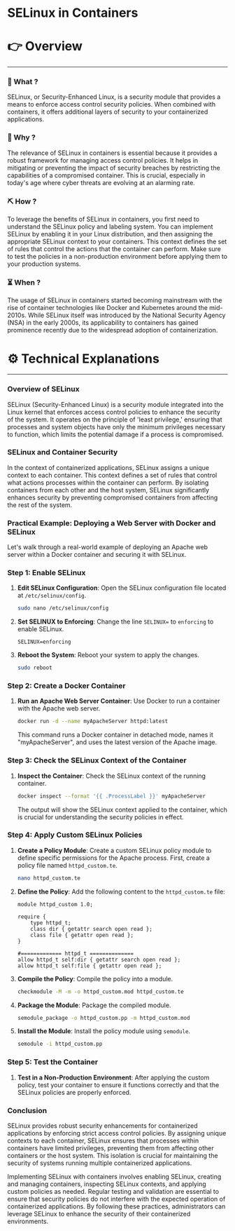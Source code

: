 # SELinux in Containers


# 👉 Overview

---

### 👀 What ?

SELinux, or Security-Enhanced Linux, is a security module that provides a means to enforce access control security policies. When combined with containers, it offers additional layers of security to your containerized applications.


### 🧐 Why ?

The relevance of SELinux in containers is essential because it provides a robust framework for managing access control policies. It helps in mitigating or preventing the impact of security breaches by restricting the capabilities of a compromised container. This is crucial, especially in today's age where cyber threats are evolving at an alarming rate.


### ⛏️ How ?

To leverage the benefits of SELinux in containers, you first need to understand the SELinux policy and labeling system. You can implement SELinux by enabling it in your Linux distribution, and then assigning the appropriate SELinux context to your containers. This context defines the set of rules that control the actions that the container can perform. Make sure to test the policies in a non-production environment before applying them to your production systems.


### ⏳ When ?

The usage of SELinux in containers started becoming mainstream with the rise of container technologies like Docker and Kubernetes around the mid-2010s. While SELinux itself was introduced by the National Security Agency (NSA) in the early 2000s, its applicability to containers has gained prominence recently due to the widespread adoption of containerization.


# ⚙️ Technical Explanations

---

### Overview of SELinux

SELinux (Security-Enhanced Linux) is a security module integrated into the Linux kernel that enforces access control policies to enhance the security of the system. It operates on the principle of 'least privilege,' ensuring that processes and system objects have only the minimum privileges necessary to function, which limits the potential damage if a process is compromised.

### SELinux and Container Security

In the context of containerized applications, SELinux assigns a unique context to each container. This context defines a set of rules that control what actions processes within the container can perform. By isolating containers from each other and the host system, SELinux significantly enhances security by preventing compromised containers from affecting the rest of the system.

### Practical Example: Deploying a Web Server with Docker and SELinux

Let's walk through a real-world example of deploying an Apache web server within a Docker container and securing it with SELinux.

### Step 1: Enable SELinux

1. **Edit SELinux Configuration**:
Open the SELinux configuration file located at `/etc/selinux/config`.
    
    ```bash
    sudo nano /etc/selinux/config
    
    ```
    
2. **Set SELINUX to Enforcing**:
Change the line `SELINUX=` to `enforcing` to enable SELinux.
    
    ```
    SELINUX=enforcing
    
    ```
    
3. **Reboot the System**:
Reboot your system to apply the changes.
    
    ```bash
    sudo reboot
    
    ```
    

### Step 2: Create a Docker Container

1. **Run an Apache Web Server Container**:
Use Docker to run a container with the Apache web server.
    
    ```bash
    docker run -d --name myApacheServer httpd:latest
    
    ```
    
    This command runs a Docker container in detached mode, names it "myApacheServer", and uses the latest version of the Apache image.
    

### Step 3: Check the SELinux Context of the Container

1. **Inspect the Container**:
Check the SELinux context of the running container.
    
    ```bash
    docker inspect --format '{{ .ProcessLabel }}' myApacheServer
    
    ```
    
    The output will show the SELinux context applied to the container, which is crucial for understanding the security policies in effect.
    

### Step 4: Apply Custom SELinux Policies

1. **Create a Policy Module**:
Create a custom SELinux policy module to define specific permissions for the Apache process. First, create a policy file named `httpd_custom.te`.
    
    ```bash
    nano httpd_custom.te
    
    ```
    
2. **Define the Policy**:
Add the following content to the `httpd_custom.te` file:
    
    ```
    module httpd_custom 1.0;
    
    require {
        type httpd_t;
        class dir { getattr search open read };
        class file { getattr open read };
    }
    
    #============= httpd_t ==============
    allow httpd_t self:dir { getattr search open read };
    allow httpd_t self:file { getattr open read };
    
    ```
    
3. **Compile the Policy**:
Compile the policy into a module.
    
    ```bash
    checkmodule -M -m -o httpd_custom.mod httpd_custom.te
    
    ```
    
4. **Package the Module**:
Package the compiled module.
    
    ```bash
    semodule_package -o httpd_custom.pp -m httpd_custom.mod
    
    ```
    
5. **Install the Module**:
Install the policy module using `semodule`.
    
    ```bash
    semodule -i httpd_custom.pp
    
    ```
    

### Step 5: Test the Container

1. **Test in a Non-Production Environment**:
After applying the custom policy, test your container to ensure it functions correctly and that the SELinux policies are properly enforced.

### Conclusion

SELinux provides robust security enhancements for containerized applications by enforcing strict access control policies. By assigning unique contexts to each container, SELinux ensures that processes within containers have limited privileges, preventing them from affecting other containers or the host system. This isolation is crucial for maintaining the security of systems running multiple containerized applications.

Implementing SELinux with containers involves enabling SELinux, creating and managing containers, inspecting SELinux contexts, and applying custom policies as needed. Regular testing and validation are essential to ensure that security policies do not interfere with the expected operation of containerized applications. By following these practices, administrators can leverage SELinux to enhance the security of their containerized environments.
